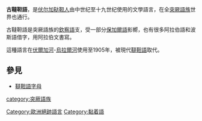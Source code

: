{{expand|time=2014-07-25T11:57:37+00:00}}
{{unreferenced|time=2014-07-25T11:57:37+00:00}}

'''古韃靼語'''，是[[伏尔加鞑靼人|伏尔加鞑靼人]]由中世纪至十九世纪使用的文學語言，在全[[突厥語族|突厥語族]]世界也通行。

古韃靼語是突厥語族的[[欽察語|欽察語]]支，受一部分[[保加爾語|保加爾語]]影嚮，也有很多阿拉伯語和波斯語借字，用阿拉伯文書寫。

這種語言在[[伏爾加河|伏爾加河]]-[[烏拉爾河|烏拉爾河]]使用至1905年，被現代[[韃靼語|韃靼語]]取代。

==參見==
*[[韃靼語字母|韃靼語字母]]

{{模板:Turkic languages}}
[[category:突厥語族|category:突厥語族]]
[[Category:歐洲絕跡語言|Category:歐洲絕跡語言]]
[[Category:黏着語|Category:黏着語]]